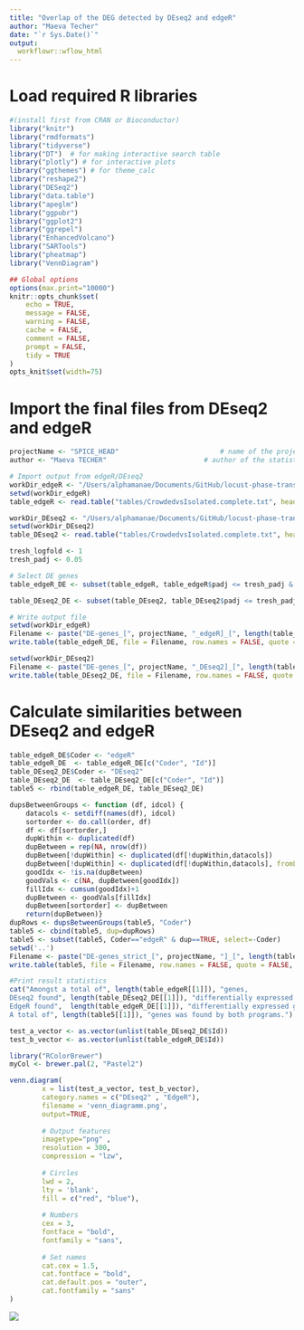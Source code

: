 ```yaml
---
title: "Overlap of the DEG detected by DEseq2 and edgeR"
author: "Maeva Techer"
date: "`r Sys.Date()`"
output:
  workflowr::wflow_html
---
```


# Load required R libraries 
```r
#(install first from CRAN or Bioconductor)
library("knitr")
library("rmdformats")
library("tidyverse")
library("DT")  # for making interactive search table
library("plotly") # for interactive plots
library("ggthemes") # for theme_calc
library("reshape2")
library("DESeq2")
library("data.table")
library("apeglm")
library("ggpubr")
library("ggplot2")
library("ggrepel")
library("EnhancedVolcano")
library("SARTools")
library("pheatmap")
library("VennDiagram")

## Global options
options(max.print="10000")
knitr::opts_chunk$set(
	echo = TRUE,
	message = FALSE,
	warning = FALSE,
	cache = FALSE,
	comment = FALSE,
	prompt = FALSE,
	tidy = TRUE
)
opts_knit$set(width=75)
```

# Import the final files from DEseq2 and edgeR

```r
projectName <- "SPICE_HEAD"             			# name of the project
author <- "Maeva TECHER"                    	# author of the statistical analysis/report

# Import output from edgeR/DEseq2
workDir_edgeR <- "/Users/alphamanae/Documents/GitHub/locust-phase-transition-RNAseq/data/piceifrons/edgeR_SPICE_HEAD"
setwd(workDir_edgeR)
table_edgeR <- read.table("tables/CrowdedvsIsolated.complete.txt", header = TRUE)

workDir_DEseq2 <- "/Users/alphamanae/Documents/GitHub/locust-phase-transition-RNAseq/data/piceifrons/DEseq2_SPICE_HEAD"
setwd(workDir_DEseq2)
table_DEseq2 <- read.table("tables/CrowdedvsIsolated.complete.txt", header = TRUE)

tresh_logfold <- 1
tresh_padj <- 0.05

# Select DE genes
table_edgeR_DE <- subset(table_edgeR, table_edgeR$padj <= tresh_padj & (table_edgeR$log2FoldChange >= tresh_logfold | table_edgeR$log2FoldChange<= -tresh_logfold), select=Id:trended.dispersion)

table_DEseq2_DE <- subset(table_DEseq2, table_DEseq2$padj <= tresh_padj & (table_DEseq2$log2FoldChange >= tresh_logfold | table_DEseq2$log2FoldChange<= -tresh_logfold), select=Id:maxCooks)

# Write output file
setwd(workDir_edgeR)
Filename <- paste("DE-genes_[", projectName, "_edgeR]_[", length(table_edgeR_DE[[1]]), "_genes].txt", sep = "")
write.table(table_edgeR_DE, file = Filename, row.names = FALSE, quote = FALSE, sep="\t")

setwd(workDir_DEseq2)
Filename <- paste("DE-genes_[", projectName, "_DEseq2]_[", length(table_DEseq2_DE[[1]]), "_genes].txt", sep = "")
write.table(table_DEseq2_DE, file = Filename, row.names = FALSE, quote = FALSE, sep="\t")

```

# Calculate similarities between DEseq2 and edgeR

```r

table_edgeR_DE$Coder <- "edgeR"
table_edgeR_DE  <- table_edgeR_DE[c("Coder", "Id")]
table_DEseq2_DE$Coder <- "DEseq2"
table_DEseq2_DE  <- table_DEseq2_DE[c("Coder", "Id")]
table5 <- rbind(table_edgeR_DE, table_DEseq2_DE)

dupsBetweenGroups <- function (df, idcol) {
    datacols <- setdiff(names(df), idcol)
    sortorder <- do.call(order, df)
    df <- df[sortorder,]
    dupWithin <- duplicated(df)
    dupBetween = rep(NA, nrow(df))
    dupBetween[!dupWithin] <- duplicated(df[!dupWithin,datacols])
    dupBetween[!dupWithin] <- duplicated(df[!dupWithin,datacols], fromLast=TRUE) | dupBetween[!dupWithin]
    goodIdx <- !is.na(dupBetween)
    goodVals <- c(NA, dupBetween[goodIdx])
    fillIdx <- cumsum(goodIdx)+1
    dupBetween <- goodVals[fillIdx]
    dupBetween[sortorder] <- dupBetween
    return(dupBetween)}
dupRows <- dupsBetweenGroups(table5, "Coder")
table5 <- cbind(table5, dup=dupRows)
table5 <- subset(table5, Coder=="edgeR" & dup==TRUE, select=-Coder)
setwd('..')
Filename <- paste("DE-genes_strict_[", projectName, "]_[", length(table5[[1]]), "_genes].txt", sep = "")
write.table(table5, file = Filename, row.names = FALSE, quote = FALSE, sep="\t")

#Print result statistics
cat("Amongst a total of", length(table_edgeR[[1]]), "genes,
DEseq2 found", length(table_DEseq2_DE[[1]]), "differentially expressed genes. 
EdgeR found",  length(table_edgeR_DE[[1]]), "differentially expressed genes.
A total of", length(table5[[1]]), "genes was found by both programs.")

test_a_vector <- as.vector(unlist(table_DEseq2_DE$Id))
test_b_vector <- as.vector(unlist(table_edgeR_DE$Id))

library("RColorBrewer")
myCol <- brewer.pal(2, "Pastel2")

venn.diagram(
        x = list(test_a_vector, test_b_vector),
        category.names = c("DEseq2" , "EdgeR"),
        filename = 'venn_diagramm.png',
        output=TRUE,
        
        # Output features
        imagetype="png" ,
        resolution = 300,
        compression = "lzw",
        
        # Circles
        lwd = 2,
        lty = 'blank',
        fill = c("red", "blue"),
        
        # Numbers
        cex = 3,
        fontface = "bold",
        fontfamily = "sans",
        
        # Set names
        cat.cex = 1.5,
        cat.fontface = "bold",
        cat.default.pos = "outer",
        cat.fontfamily = "sans"
)
```

![](../data/piceifrons/venn_diagramm.png)